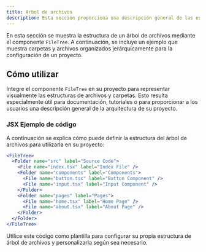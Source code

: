 ```yaml
---
title: Arbol de archivos
description: Esta sección proporciona una descripción general de las estructuras de archivos y su implementación utilizando el componente FileTree.
---
```


En esta sección se muestra la estructura de un árbol de archivos mediante el componente `FileTree`. A continuación, se incluye un ejemplo que muestra carpetas y archivos organizados jerárquicamente para la configuración de un proyecto.

<FileTree>
  <Folder name="src" label="Source Code">
    <File name="index.tsx" label="Index File" />
    <Folder name="components" label="Components">
      <File name="button.tsx" label="Button Component" />
      <File name="input.tsx" label="Input Component" />
    </Folder>
    <Folder name="pages" label="Pages">
      <File name="home.tsx" label="Home Page" />
      <File name="about.tsx" label="About Page" />
    </Folder>
  </Folder>
</FileTree>

## Cómo utilizar

Integre el componente `FileTree` en su proyecto para representar visualmente las estructuras de archivos y carpetas. Esto resulta especialmente útil para documentación, tutoriales o para proporcionar a los usuarios una descripción general de la arquitectura de su proyecto.

### JSX Ejemplo de código

A continuación se explica cómo puede definir la estructura del árbol de archivos para utilizarla en su proyecto:

```jsx
<FileTree>
  <Folder name="src" label="Source Code">
    <File name="index.tsx" label="Index File" />
    <Folder name="components" label="Components">
      <File name="button.tsx" label="Button Component" />
      <File name="input.tsx" label="Input Component" />
    </Folder>
    <Folder name="pages" label="Pages">
      <File name="home.tsx" label="Home Page" />
      <File name="about.tsx" label="About Page" />
    </Folder>
  </Folder>
</FileTree>
```

Utilice este código como plantilla para configurar su propia estructura de árbol de archivos y personalizarla según sea necesario.